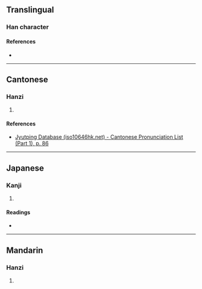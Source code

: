 {{character info}}
==Translingual==

===Han character===
{{Han char|rn=32|rad=土|as=06|sn=9|four=45107|canj=GLQ|ids=⿰土聿}}

====References====
* {{Han ref|kx=0227.330|dkj=05034|hdz=10442.060|uh=578F|ud=22415|bh=CE5A|bd=52826}}

----

==Cantonese==

===Hanzi===
{{yue-hanzi|jyut=[[leot6]]|y=leut6}}

# {{rfdef|yue|sort=土06}}

====References====
* [http://www.iso10646hk.net/jp/document/download.jsp Jyutping Database (iso10646hk.net) - Cantonese Pronunciation List (Part 1), p. 86]

----

==Japanese==

===Kanji===
{{ja-kanji|grade=|rs=土06}}

# {{rfdef|ja|sort=土06}}

====Readings====
* {{ja-readings|on=[[ろつ]] (rotsu), [[ろち]] (rochi)|kun=}}

----

==Mandarin==

===Hanzi===
{{cmn-hanzi|pin=[[lù]] ([[lu4]])|wg=lu<sup>4</sup>}}

# {{rfdef|cmn|sort=土06}}